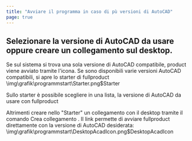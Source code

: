 ```yaml
---
title: "Avviare il programma in caso di pù versioni di AutoCAD"
page: true
---
```

## Selezionare la versione di  <Italic> AutoCAD </Italic>  da usare oppure creare un collegamento sul desktop.

Se sul sistema si trova una sola versione di  <Italic> AutoCAD </Italic>  compatibile,  <Placeholder>product</Placeholder> viene avviato tramite l&#39;icona. Se sono disponibili varie versioni  <Italic> AutoCAD </Italic>  compatibili, si apre lo starter di  <Placeholder>fullproduct</Placeholder><Image>\img\grafik\programmstart\Starter.png$Starter</Image>

Sullo starter &#232; possibile scegliere in una lista, la versione di  <Italic> AutoCAD </Italic>  da usare con  <Placeholder>fullproduct</Placeholder> 

Altrimenti creare nello &quot;Starter&quot; un collegamento con il desktop tramite il comando  <Border>Crea collegamento</Border> . Il link permette di avviare  <Placeholder>fullproduct</Placeholder> direttamente con la versione di AutoCAD desiderata:<Image>\img\grafik\programmstart\DesktopAcadIcon.png$DesktopAcadIcon</Image>
